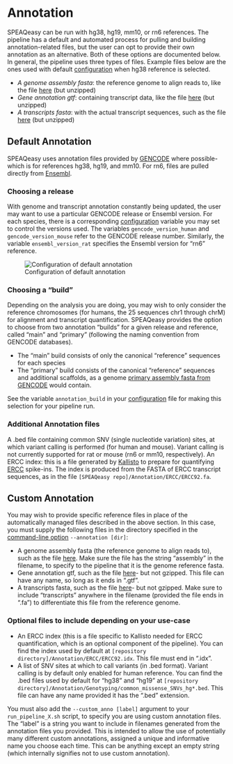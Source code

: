 # Annotation {#annotation}

SPEAQeasy can be run with hg38, hg19, mm10, or rn6 references. The pipeline has a default and automated process for pulling and building annotation-related files, but the user can opt to provide their own annotation as an alternative. Both of these options are documented below. In general, the pipeline uses three types of files. Example files below are the ones used with default [configuration](#configuration) when hg38 reference is selected.

* *A genome assembly fasta*: the reference genome to align reads to, like the file [here](ftp://ftp.ebi.ac.uk/pub/databases/gencode/Gencode_human/release_32/GRCh38.primary_assembly.genome.fa.gz) (but unzipped)
* *Gene annotation gtf*: containing transcript data, like the file [here](ftp://ftp.ebi.ac.uk/pub/databases/gencode/Gencode_human/release_32/gencode.v32.annotation.gtf.gz) (but unzipped)
* *A transcripts fasta*: with the actual transcript sequences, such as the file [here](ftp://ftp.ebi.ac.uk/pub/databases/gencode/Gencode_human/release_32/gencode.v32.transcripts.fa.gz) (but unzipped)

## Default Annotation

SPEAQeasy uses annotation files provided by [GENCODE](ftp://ftp.ebi.ac.uk/pub/databases/gencode/) where possible- which is for references hg38, hg19, and mm10. For rn6, files are pulled directly from [Ensembl](ftp://ftp.ensembl.org/pub/).

### Choosing a release ###

With genome and transcript annotation constantly being updated, the user may want to use a particular GENCODE release or Ensembl version. For each species, there is a corresponding [configuration](#configuration) variable you may set to control the versions used. The variables `gencode_version_human` and `gencode_version_mouse` refer to the GENCODE release number. Similarly, the variable `ensembl_version_rat` specifies the Ensembl version for "rn6" reference.

![Configuration of default annotation](images/5.2_anno_config.png)

### Choosing a "build" ###

Depending on the analysis you are doing, you may wish to only consider the reference chromosomes (for humans, the 25 sequences chr1 through chrM) for alignment and transcript quantification. SPEAQeasy provides the option to choose from two annotation "builds" for a given release and reference, called "main" and "primary" (following the naming convention from GENCODE databases).

* The "main" build consists of only the canonical "reference" sequences for each species
* The "primary" build consists of the canonical "reference" sequences and additional scaffolds, as a genome [primary assembly fasta from GENCODE](ftp://ftp.ebi.ac.uk/pub/databases/gencode/Gencode_human/release_35/GRCh38.primary_assembly.genome.fa.gz) would contain.

See the variable `annotation_build` in your [configuration](#configuration) file for making this selection for your pipeline run.

### Additional Annotation files ###

A .bed file containing common SNV (single nucleotide variation) sites, at which variant calling is performed (for human and mouse). Variant calling is not currently supported for rat or mouse (rn6 or mm10, respectively).
An ERCC index: this is a file generated by [Kallisto](https://pachterlab.github.io/kallisto/) to prepare for quantifying [ERCC](https://www.nist.gov/programs-projects/external-rna-controls-consortium) spike-ins. The index is produced from the FASTA of ERCC transcript sequences, as in the file `[SPEAQeasy repo]/Annotation/ERCC/ERCC92.fa`.

## Custom Annotation

You may wish to provide specific reference files in place of the automatically managed files described in the above section. In this case, you must supply the following files in the directory specified in the [command-line option](#command-opts) `--annotation [dir]`:

* A genome assembly fasta (the reference genome to align reads to), such as the file [here](ftp://ftp.ebi.ac.uk/pub/databases/gencode/Gencode_human/release_32/GRCh38.primary_assembly.genome.fa.gz). Make sure the file has the string "assembly" in the filename, to specify to the pipeline that it is the genome reference fasta.
* Gene annotation gtf, such as the file [here](ftp://ftp.ebi.ac.uk/pub/databases/gencode/Gencode_human/release_32/gencode.v32.annotation.gtf.gz)- but not gzipped. This file can have any name, so long as it ends in ".gtf".
* A transcripts fasta, such as the file [here](ftp://ftp.ebi.ac.uk/pub/databases/gencode/Gencode_human/release_32/gencode.v32.transcripts.fa.gz)- but not gzipped. Make sure to include "transcripts" anywhere in the filename (provided the file ends in ".fa") to differentiate this file from the reference genome.

### Optional files to include depending on your use-case ###

* An ERCC index (this is a file specific to Kallisto needed for ERCC quantification, which is an optional component of the pipeline). You can find the index used by default at `[repository directory]/Annotation/ERCC/ERCC92.idx`. This file must end in ".idx".
* A list of SNV sites at which to call variants (in .bed format). Variant calling is by default only enabled for human reference. You can find the .bed files used by default for "hg38" and "hg19" at `[repository directory]/Annotation/Genotyping/common_missense_SNVs_hg*.bed`. This file can have any name provided it has the ".bed" extension.

You must also add the `--custom_anno [label]` argument to your `run_pipeline_X.sh` script, to specify you are using custom annotation files. The "label" is a string you want to include in filenames generated from the annotation files you provided. This is intended to allow the use of potentially many different custom annotations, assigned a unique and informative name you choose each time. This can be anything except an empty string (which internally signifies not to use custom annotation).

